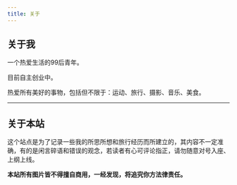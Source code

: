 ```yaml
---
title: 关于
---
```


## 关于我

<MyInfo />

一个热爱生活的99后青年。

目前自主创业中。

热爱所有美好的事物，包括但不限于：运动、旅行、摄影、音乐、美食。

---

## 关于本站

这个站点是为了记录一些我的所思所想和旅行经历而所建立的，其内容不一定准确，有的是闲言碎语和错误的观念，若读者有心可评论指正，请勿随意对号入座、上纲上线。

**本站所有图片皆不得擅自商用，一经发现，将追究你方法律责任。**